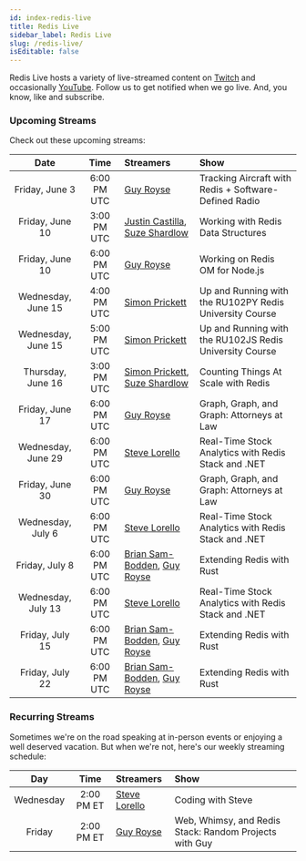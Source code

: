 ```yaml
---
id: index-redis-live
title: Redis Live
sidebar_label: Redis Live
slug: /redis-live/
isEditable: false
---
```


Redis Live hosts a variety of live-streamed content on [Twitch](https://www.twitch.tv/redisinc) and occasionally [YouTube](https://www.youtube.com/redisinc). Follow us to get notified when we go live. And, you know, like and subscribe.

### Upcoming Streams

Check out these upcoming streams:

| Date               | Time         | Streamers                                        | Show                                                   |
|:------------------:|:------------:|:-------------------------------------------------|:-------------------------------------------------------|
| Friday, June 3     | 6:00 PM UTC  | [Guy Royse][guy]                                 | Tracking Aircraft with Redis + Software-Defined Radio  |
| Friday, June 10    | 3:00 PM UTC  | [Justin Castilla][justin], [Suze Shardlow][suze] | Working with Redis Data Structures                     |
| Friday, June 10    | 6:00 PM UTC  | [Guy Royse][guy]                                 | Working on Redis OM for Node.js                        |
| Wednesday, June 15 | 4:00 PM UTC  | [Simon Prickett][simon]                          | Up and Running with the RU102PY Redis University Course|
| Wednesday, June 15 | 5:00 PM UTC  | [Simon Prickett][simon]                          | Up and Running with the RU102JS Redis University Course|
| Thursday, June 16  | 3:00 PM UTC  | [Simon Prickett][simon], [Suze Shardlow][suze]   | Counting Things At Scale with Redis                    |
| Friday, June 17    | 6:00 PM UTC  | [Guy Royse][guy]                                 | Graph, Graph, and Graph: Attorneys at Law              |
| Wednesday, June 29 | 6:00 PM UTC  | [Steve Lorello][steve]                           | Real-Time Stock Analytics with Redis Stack and .NET    |
| Friday, June 30    | 6:00 PM UTC  | [Guy Royse][guy]                                 | Graph, Graph, and Graph: Attorneys at Law              |
| Wednesday, July 6  | 6:00 PM UTC  | [Steve Lorello][steve]                           | Real-Time Stock Analytics with Redis Stack and .NET    |
| Friday, July 8     | 6:00 PM UTC  | [Brian Sam-Bodden][brian], [Guy Royse][guy]      | Extending Redis with Rust                              |
| Wednesday, July 13 | 6:00 PM UTC  | [Steve Lorello][steve]                           | Real-Time Stock Analytics with Redis Stack and .NET    |
| Friday, July 15    | 6:00 PM UTC  | [Brian Sam-Bodden][brian], [Guy Royse][guy]      | Extending Redis with Rust                              |
| Friday, July 22    | 6:00 PM UTC  | [Brian Sam-Bodden][brian], [Guy Royse][guy]      | Extending Redis with Rust                              |


### Recurring Streams

Sometimes we're on the road speaking at in-person events or enjoying a well deserved vacation. But when we're not, here's our weekly streaming schedule:

| Day       | Time        | Streamers              | Show                                                   |
|:---------:|:-----------:|:-----------------------|:-------------------------------------------------------|
| Wednesday | 2:00 PM ET  | [Steve Lorello][steve] | Coding with Steve                                      |
| Friday    | 2:00 PM ET  | [Guy Royse][guy]       | Web, Whimsy, and Redis Stack: Random Projects with Guy |

<!-- Links -->

[brian]: https://twitter.com/bsbodden
[guy]: https://twitter.com/guyroyse
[justin]: https://twitter.com/JustCastilla
[simon]: https://twitter.com/simon_prickett
[steve]: https://twitter.com/slorello
[suze]: https://twitter.com/SuzeShardlow
